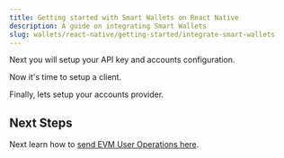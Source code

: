 ```yaml
---
title: Getting started with Smart Wallets on React Native
description: A guide on integrating Smart Wallets
slug: wallets/react-native/getting-started/integrate-smart-wallets
---
```


Next you will setup your API key and accounts configuration.

<Markdown src="../../../shared/react-native/signer-setup.mdx" />

Now it's time to setup a client.

<Markdown src="../../../shared/react-native/setup-your-client.mdx" />

Finally, lets setup your accounts provider.

<Markdown src="../../../shared/react-native/accounts-provider.mdx" />

## Next Steps

Next learn how to [send EVM User Operations here](/docs/wallets/transactions/send/send-user-operations).
